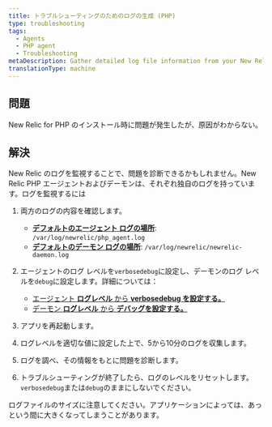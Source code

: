 ```yaml
---
title: トラブルシューティングのためのログの生成 (PHP)
type: troubleshooting
tags:
  - Agents
  - PHP agent
  - Troubleshooting
metaDescription: Gather detailed log file information from your New Relic for PHP installation to diagnose issues.
translationType: machine
---
```


## 問題

New Relic for PHP のインストール時に問題が発生したが、原因がわからない。

## 解決

New Relic のログを監視することで、問題を診断できるかもしれません。New Relic PHP エージェントおよびデーモンは、それぞれ独自のログを持っています。ログを監視するには

1. 両方のログの内容を確認します。

   * **[デフォルトのエージェント ログの場所](/docs/apm/agents/php-agent/configuration/php-agent-configuration/#inivar-logfile)**: `/var/log/newrelic/php_agent.log`
   * **[デフォルトのデーモン ログの場所](/docs/apm/agents/php-agent/configuration/php-agent-configuration/#inivar-daemon-logfile)**: `/var/log/newrelic/newrelic-daemon.log`

2. エージェントのログ レベルを`verbosedebug`に設定し、デーモンのログ レベルを`debug`に設定します。詳細については：

   * [エージェント **ログレベル** から **verbosedebug を設定する。**](https://docs.newrelic.com/docs/apm/agents/php-agent/configuration/php-agent-configuration/#inivar-loglevel)
   * [デーモン **ログレベル** から **デバッグを設定する。**](https://docs.newrelic.com/docs/apm/agents/php-agent/configuration/php-agent-configuration/#inivar-daemon-loglevel)

3. アプリを再起動します。

4. ログレベルを適切な値に設定した上で、5から10分のログを収集します。

5. ログを調べ、その情報をもとに問題を診断します。

6. トラブルシューティングが終了したら、ログのレベルをリセットします。`verbosedebug`または`debug`のままにしないでください。

<Callout variant="caution">
  ログファイルのサイズに注意してください。アプリケーションによっては、あっという間に大きくなってしまうことがあります。
</Callout>